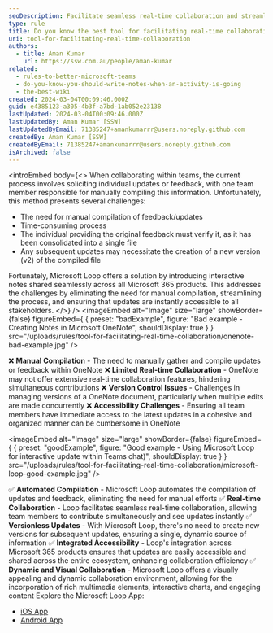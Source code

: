 ```yaml
---
seoDescription: Facilitate seamless real-time collaboration and streamline feedback compilation with Microsoft Loop, a powerful tool that automates note-taking across Microsoft 365 products.
type: rule
title: Do you know the best tool for facilitating real-time collaboration?
uri: tool-for-facilitating-real-time-collaboration
authors:
  - title: Aman Kumar
    url: https://ssw.com.au/people/aman-kumar
related:
  - rules-to-better-microsoft-teams
  - do-you-know-you-should-write-notes-when-an-activity-is-going
  - the-best-wiki
created: 2024-03-04T00:09:46.000Z
guid: e4385123-a305-4b3f-a7bd-1ab052e23138
lastUpdated: 2024-03-04T00:09:46.000Z
lastUpdatedBy: Aman Kumar [SSW]
lastUpdatedByEmail: 71385247+amankumarrr@users.noreply.github.com
createdBy: Aman Kumar [SSW]
createdByEmail: 71385247+amankumarrr@users.noreply.github.com
isArchived: false
---
```


<introEmbed
  body={<>
When collaborating within teams, the current process involves soliciting individual updates or feedback, with one team member responsible for manually compiling this information. Unfortunately, this method presents several challenges:

- The need for manual compilation of feedback/updates
- Time-consuming process
- The individual providing the original feedback must verify it, as it has been consolidated into a single file
- Any subsequent updates may necessitate the creation of a new version (v2) of the compiled file

Fortunately, Microsoft Loop offers a solution by introducing interactive notes shared seamlessly across all Microsoft 365 products. This addresses the challenges by eliminating the need for manual compilation, streamlining the process, and ensuring that updates are instantly accessible to all stakeholders.
  </>}
/>
<imageEmbed
  alt="Image"
  size="large"
  showBorder={false}
  figureEmbed={ {
    preset: "badExample",
    figure: "Bad example - Creating Notes in Microsoft OneNote",
    shouldDisplay: true
  } }
  src="/uploads/rules/tool-for-facilitating-real-time-collaboration/onenote-bad-example.jpg"
/>

❌ **Manual Compilation** - The need to manually gather and compile updates or feedback within OneNote
❌ **Limited Real-time Collaboration** - OneNote may not offer extensive real-time collaboration features, hindering simultaneous contributions
❌ **Version Control Issues** - Challenges in managing versions of a OneNote document, particularly when multiple edits are made concurrently
❌ **Accessibility Challenges** - Ensuring all team members have immediate access to the latest updates in a cohesive and organized manner can be cumbersome in OneNote

<imageEmbed
  alt="Image"
  size="large"
  showBorder={false}
  figureEmbed={ {
    preset: "goodExample",
    figure: "Good example - Using Microsoft Loop for interactive update within Teams chat)",
    shouldDisplay: true
  } }
  src="/uploads/rules/tool-for-facilitating-real-time-collaboration/microsoft-loop-good-example.jpg"
/>

✅ **Automated Compilation** - Microsoft Loop automates the compilation of updates and feedback, eliminating the need for manual efforts
✅ **Real-time Collaboration** - Loop facilitates seamless real-time collaboration, allowing team members to contribute simultaneously and see updates instantly
✅ **Versionless Updates** - With Microsoft Loop, there's no need to create new versions for subsequent updates, ensuring a single, dynamic source of information
✅ **Integrated Accessibility** - Loop's integration across Microsoft 365 products ensures that updates are easily accessible and shared across the entire ecosystem, enhancing collaboration efficiency
✅ **Dynamic and Visual Collaboration** - Microsoft Loop offers a visually appealing and dynamic collaboration environment, allowing for the incorporation of rich multimedia elements, interactive charts, and engaging content
Explore the Microsoft Loop App:

- [iOS App](https://apps.apple.com/au/app/microsoft-loop/id1637682491)
- [Android App](https://play.google.com/store/apps/details?id=com.microsoft.loop&hl=en&gl=US)
